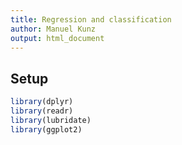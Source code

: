 ```yaml
---
title: Regression and classification
author: Manuel Kunz
output: html_document
---
```


## Setup

```r
library(dplyr)
library(readr)
library(lubridate)
library(ggplot2)
```
